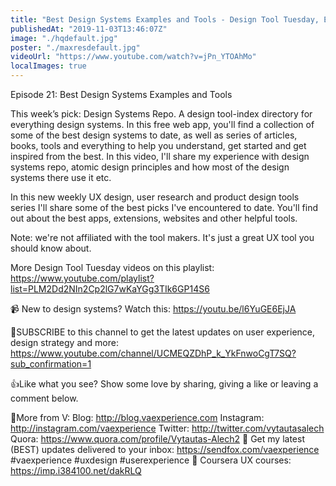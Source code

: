 ```yaml
---
title: "Best Design Systems Examples and Tools - Design Tool Tuesday, Ep21"
publishedAt: "2019-11-03T13:46:07Z"
image: "./hqdefault.jpg"
poster: "./maxresdefault.jpg"
videoUrl: "https://www.youtube.com/watch?v=jPn_YTOAhMo"
localImages: true
---
```


Episode 21: Best Design Systems Examples and Tools

This week’s pick: Design Systems Repo. A design tool-index directory for everything design systems. In this free web app, you'll find a collection of some of the best design systems to date, as well as series of articles, books, tools and everything to help you understand, get started and get inspired from the best. In this video, I'll share my experience with design systems repo, atomic design principles and how most of the design systems there use it etc.

In this new weekly UX design, user research and product design tools series I'll share some of the best picks I've encountered to date. You'll find out about the best apps, extensions, websites and other helpful tools.

Note: we're not affiliated with the tool makers. It's just a great UX tool you should know about.

More Design Tool Tuesday videos on this playlist: https://www.youtube.com/playlist?list=PLM2Dd2NIn2Cp2lG7wKaYGg3TIk6GP14S6

📹 New to design systems? Watch this: https://youtu.be/l6YuGE6EjJA

🙌SUBSCRIBE to this channel to get the latest updates on user experience, design strategy and more: https://www.youtube.com/channel/UCMEQZDhP_k_YkFnwoCgT7SQ?sub_confirmation=1

👍Like what you see? Show some love by sharing, giving a like or leaving a comment below.

👨More from V:
Blog: http://blog.vaexperience.com
Instagram: http://instagram.com/vaexperience
Twitter: http://twitter.com/vytautasalech
Quora: https://www.quora.com/profile/Vytautas-Alech2 📩 Get my latest (BEST) updates delivered to your inbox: https://sendfox.com/vaexperience
#vaexperience #uxdesign #userexperience 🎒 Coursera UX courses: https://imp.i384100.net/dakRLQ
